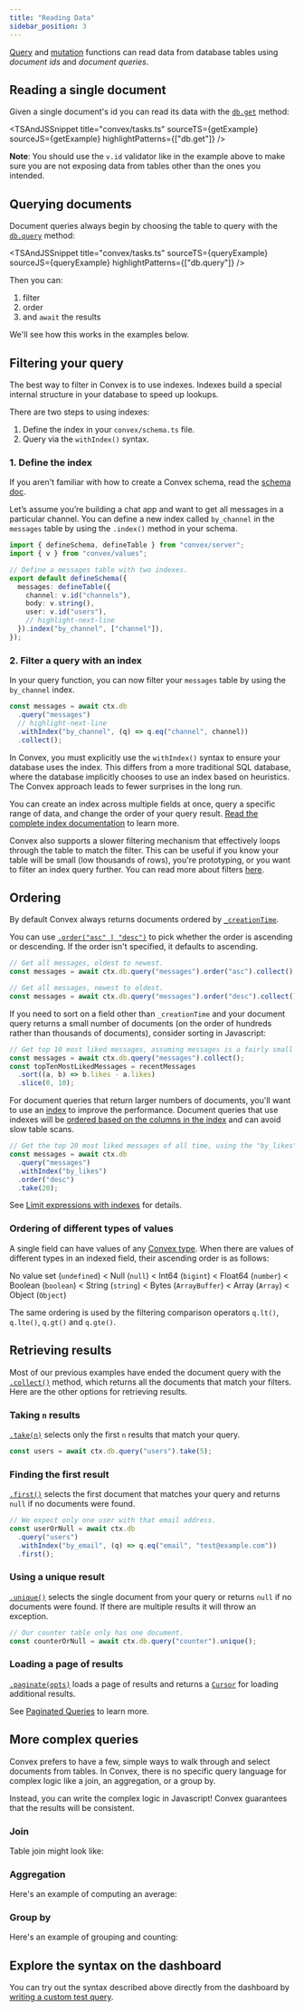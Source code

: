 ```yaml
---
title: "Reading Data"
sidebar_position: 3
---
```



[Query](/docs/functions/query-functions.mdx) and
[mutation](/docs/functions/mutation-functions.mdx) functions can read data from
database tables using _document ids_ and _document queries_.

## Reading a single document

Given a single document's id you can read its data with the
[`db.get`](/api/interfaces/server.GenericDatabaseReader#get) method:

<TSAndJSSnippet
  title="convex/tasks.ts"
  sourceTS={getExample}
  sourceJS={getExample}
  highlightPatterns={["db.get"]}
/>

**Note**: You should use the `v.id` validator like in the example above to make
sure you are not exposing data from tables other than the ones you intended.

## Querying documents

Document queries always begin by choosing the table to query with the
[`db.query`](/api/interfaces/server.GenericDatabaseReader#query) method:

<TSAndJSSnippet
  title="convex/tasks.ts"
  sourceTS={queryExample}
  sourceJS={queryExample}
  highlightPatterns={["db.query"]}
/>

Then you can:

1. filter
2. order
3. and `await` the results

We'll see how this works in the examples below.

## Filtering your query

The best way to filter in Convex is to use indexes. Indexes build a special
internal structure in your database to speed up lookups.

There are two steps to using indexes:

1. Define the index in your `convex/schema.ts` file.
2. Query via the `withIndex()` syntax.

### 1. Define the index

If you aren't familiar with how to create a Convex schema, read the
[schema doc](/docs/database/schemas.mdx).

Let’s assume you’re building a chat app and want to get all messages in a
particular channel. You can define a new index called `by_channel` in the
`messages` table by using the `.index()` method in your schema.

```ts noDialect title="convex/schema.ts"
import { defineSchema, defineTable } from "convex/server";
import { v } from "convex/values";

// Define a messages table with two indexes.
export default defineSchema({
  messages: defineTable({
    channel: v.id("channels"),
    body: v.string(),
    user: v.id("users"),
    // highlight-next-line
  }).index("by_channel", ["channel"]),
});
```

### 2. Filter a query with an index

In your query function, you can now filter your `messages` table by using the
`by_channel` index.

```ts
const messages = await ctx.db
  .query("messages")
  // highlight-next-line
  .withIndex("by_channel", (q) => q.eq("channel", channel))
  .collect();
```

In Convex, you must explicitly use the `withIndex()` syntax to ensure your
database uses the index. This differs from a more traditional SQL database,
where the database implicitly chooses to use an index based on heuristics. The
Convex approach leads to fewer surprises in the long run.

You can create an index across multiple fields at once, query a specific range
of data, and change the order of your query result.
[Read the complete index documentation](/docs/database/reading-data/indexes/indexes.md)
to learn more.

Convex also supports a slower filtering mechanism that effectively loops through
the table to match the filter. This can be useful if you know your table will be
small (low thousands of rows), you're prototyping, or you want to filter an
index query further. You can read more about filters
[here](/docs/database/reading-data/filters.mdx).

## Ordering

By default Convex always returns documents ordered by
[`_creationTime`](/docs/database/types.md#system-fields).

You can use [`.order("asc" | "desc")`](/api/interfaces/server.Query#order) to
pick whether the order is ascending or descending. If the order isn't specified,
it defaults to ascending.

```ts
// Get all messages, oldest to newest.
const messages = await ctx.db.query("messages").order("asc").collect();
```

```ts
// Get all messages, newest to oldest.
const messages = await ctx.db.query("messages").order("desc").collect();
```

If you need to sort on a field other than `_creationTime` and your document
query returns a small number of documents (on the order of hundreds rather than
thousands of documents), consider sorting in Javascript:

```ts
// Get top 10 most liked messages, assuming messages is a fairly small table:
const messages = await ctx.db.query("messages").collect();
const topTenMostLikedMessages = recentMessages
  .sort((a, b) => b.likes - a.likes)
  .slice(0, 10);
```

For document queries that return larger numbers of documents, you'll want to use
an [index](/docs/database/reading-data/indexes/indexes.md) to improve the
performance. Document queries that use indexes will be
[ordered based on the columns in the index](/docs/database/reading-data/indexes/indexes.md#indexes-and-query-order)
and can avoid slow table scans.

```ts
// Get the top 20 most liked messages of all time, using the "by_likes" index.
const messages = await ctx.db
  .query("messages")
  .withIndex("by_likes")
  .order("desc")
  .take(20);
```

See
[Limit expressions with indexes](/docs/database/reading-data/indexes/indexes.md#limit-expressions-with-indexes)
for details.

### Ordering of different types of values

A single field can have values of any [Convex type](/docs/database/types.md).
When there are values of different types in an indexed field, their ascending
order is as follows:

No value set&nbsp;(`undefined`) < Null&nbsp;(`null`) < Int64&nbsp;(`bigint`) <
Float64 (`number`) < Boolean&nbsp;(`boolean`) < String&nbsp;(`string`) <
Bytes&nbsp;(`ArrayBuffer`) < Array&nbsp;(`Array`) < Object&nbsp;(`Object`)

The same ordering is used by the filtering comparison operators `q.lt()`,
`q.lte()`, `q.gt()` and `q.gte()`.

## Retrieving results

Most of our previous examples have ended the document query with the
[`.collect()`](/api/interfaces/server.Query#collect) method, which returns all
the documents that match your filters. Here are the other options for retrieving
results.

### Taking `n` results

[`.take(n)`](/api/interfaces/server.Query#take) selects only the first `n`
results that match your query.

```ts
const users = await ctx.db.query("users").take(5);
```

### Finding the first result

[`.first()`](/api/interfaces/server.Query#first) selects the first document that
matches your query and returns `null` if no documents were found.

```ts
// We expect only one user with that email address.
const userOrNull = await ctx.db
  .query("users")
  .withIndex("by_email", (q) => q.eq("email", "test@example.com"))
  .first();
```

### Using a unique result

[`.unique()`](/api/interfaces/server.Query#unique) selects the single document
from your query or returns `null` if no documents were found. If there are
multiple results it will throw an exception.

```ts
// Our counter table only has one document.
const counterOrNull = await ctx.db.query("counter").unique();
```

### Loading a page of results

[`.paginate(opts)`](/api/interfaces/server.OrderedQuery#paginate) loads a page
of results and returns a [`Cursor`](/api/modules/server#cursor) for loading
additional results.

See [Paginated Queries](/docs/database/pagination.mdx) to learn more.

## More complex queries

Convex prefers to have a few, simple ways to walk through and select documents
from tables. In Convex, there is no specific query language for complex logic
like a join, an aggregation, or a group by.

Instead, you can write the complex logic in Javascript! Convex guarantees that
the results will be consistent.

### Join

Table join might look like:

<TSAndJSSnippet
  title="convex/events.ts"
  sourceTS={joinExample}
  sourceJS={joinExample}
/>

### Aggregation

Here's an example of computing an average:

<TSAndJSSnippet
  title="convex/purchases.ts"
  sourceTS={averageExample}
  sourceJS={averageExample}
/>

### Group by

Here's an example of grouping and counting:

<TSAndJSSnippet
  title="convex/purchases.ts"
  sourceTS={groupByExampleTS}
  sourceJS={groupByExampleJS}
/>

## Explore the syntax on the dashboard

You can try out the syntax described above directly from the dashboard by
[writing a custom test query](/docs/dashboard/deployments/data.md#writing-custom-queries).
